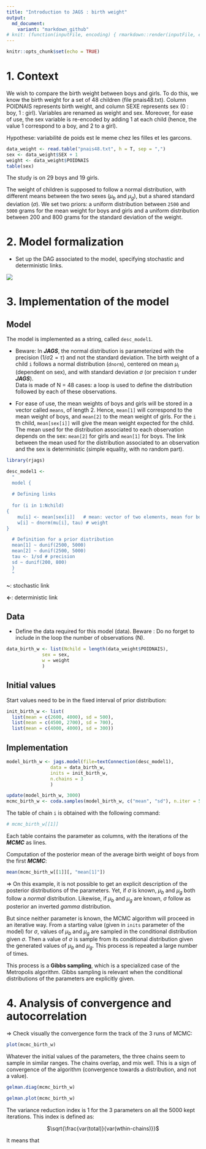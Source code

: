 ```yaml
---
title: "Introduction to JAGS : birth weight"
output: 
  md_document:
    variant: "markdown_github"
# knit: (function(inputFile, encoding) { rmarkdown::render(inputFile, encoding = encoding, output_file = "README.md" )})
---
```


```r
knitr::opts_chunk$set(echo = TRUE) 
```

# 1. Context

We wish to compare the birth weight between boys and girls. To do this, we know the birth weight for a set of 48 children (file pnais48.txt). Column POIDNAIS represents birth weight, and column SEXE represents sex (0 : boy, 1 : girl). Variables are renamed as weight and sex. Moreover, for ease of use, the sex variable is re-encoded by adding 1 at each child (hence, the value 1 correspond to a boy, and 2 to a girl).

Hypothese: variabilité de poids est le meme chez les filles et les garcons.

```r
data_weight <- read.table("pnais48.txt", h = T, sep = ",")
sex <- data_weight$SEX + 1
weight <- data_weight$POIDNAIS
table(sex)
```

The study is on 29 boys and 19 girls.

The weight of children is supposed to follow a normal distribution, with different means between the two sexes ($\mu_b$ and $\mu_g$), but a shared standard deviation ($\sigma$). We set two priors: a uniform distribution between `2500` and `5000` grams for the mean weight for boys and girls and a uniform distribution between 200 and 800 grams for the standard deviation of the weight.

# 2. Model formalization

-   Set up the DAG associated to the model, specifying stochastic and deterministic links.

![](./assets/diag.png)

# 3. Implementation of the model

## Model

The model is implemented as a string, called `desc_model1`.

-   Beware: In ***JAGS***, the normal distribution is parameterized with the precision ($1/σ2 = τ$) and not the standard deviation. The birth weight of a child `i` follows a normal distribution (`dnorm`), centered on mean $\mu_i$ (dependent on sex), and with standard deviation $\sigma$ (or precision $τ$ under ***JAGS***).\
    Data is made of N = 48 cases: a loop is used to define the distribution followed by each of these observations.

-   For ease of use, the mean weights of boys and girls will be stored in a vector called `means`, of length 2. Hence, `mean[1]` will correspond to the mean weight of boys, and `mean[2]` to the mean weight of girls. For the `i` th child, `mean[sex[i]]` will give the mean weight expected for the child. The mean used for the distribution associated to each observation depends on the sex: `mean[2]` for girls and `mean[1]` for boys. The link between the mean used for the distribution associated to an observation and the sex is deterministic (simple equality, with no random part).

```r
library(rjags)

desc_model1 <-
  "
  model {
  
  # Defining links
  
  for (i in 1:Nchild)
{
    mu[i] <- mean[sex[i]]   # mean: vector of two elements, mean for boys                                and means for girls
    w[i] ~ dnorm(mu[i], tau) # weight
}

  # Definition for a prior distribution  
  mean[1] ~ dunif(2500, 5000) 
  mean[2] ~ dunif(2500, 5000)
  tau <- 1/sd # precision
  sd ~ dunif(200, 800)
  }
  "
```

**\~**: stochastic link

**\<-**: deterministic link

## Data

-   Define the data required for this model (data). Beware : Do no forget to include in the loop the number of observations (N).

```r
data_birth_w <- list(Nchild = length(data_weight$POIDNAIS),
             sex = sex,
             w = weight
             )
```

## Initial values

Start values need to be in the fixed interval of prior distribution:

```r
init_birth_w <- list(
  list(mean = c(2600, 4000), sd = 500),
  list(mean = c(4500, 2700), sd = 700),
  list(mean = c(4000, 4000), sd = 300))
```

## Implementation

```r
model_birth_w <- jags.model(file=textConnection(desc_model1),
                data = data_birth_w,
                inits = init_birth_w,
                n.chains = 3
                )

update(model_birth_w, 3000)
mcmc_birth_w <- coda.samples(model_birth_w, c("mean", "sd"), n.iter = 5000)
```

The table of chain `i` is obtained with the following command:

```r
# mcmc_birth_w[[1]]
```

Each table contains the parameter as columns, with the iterations of the ***MCMC*** as lines.

Computation of the posterior mean of the average birth weight of boys from the first ***MCMC***:

```r
mean(mcmc_birth_w[[1]][, "mean[1]"])
```

$\Rightarrow$ On this example, it is not possible to get an explicit description of the posterior distributions of the parameters. Yet, if $\sigma$ is known, $\mu_b$ and $\mu_g$ both follow a *normal* distribution. Likewise, if $\mu_b$ and $\mu_g$ are known, $\sigma$ follow as posterior an inverted *gamma* distribution.

But since neither parameter is known, the MCMC algorithm will proceed in an iterative way. From a starting value (given in `inits` parameter of the model) for $\sigma$, values of $\mu_b$ and $\mu_g$ are sampled in the conditional distribution given $\sigma$. Then a value of $\sigma$ is sample from its conditional distribution given the generated values of $\mu_b$ and $\mu_g$. This process is repeated a large number of times.

This process is a **Gibbs sampling**, which is a specialized case of the Metropolis algorithm. Gibbs sampling is relevant when the conditional distributions of the parameters are explicitly given.

# 4. Analysis of convergence and autocorrelation

$\Rightarrow$ Check visually the convergence form the track of the 3 runs of MCMC:

```r
plot(mcmc_birth_w)
```

Whatever the initial values of the parameters, the three chains seem to sample in similar ranges. The chains overlap, and mix well. This is a sign of convergence of the algorithm (convergence towards a distribution, and not a value).

```r
gelman.diag(mcmc_birth_w)
```

```r
gelman.plot(mcmc_birth_w)
```

The variance reduction index is 1 for the 3 parameters on all the 5000 kept iterations. This index is defined as:

<center>

$\sqrt{\frac{var(total)}{var(wthin-chains)}}$

</center>

It means that
